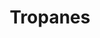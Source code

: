 ---
title: Tropanes
aka:
  - Anticholinergic deliriants
duration_chart_title: Smoked Duration of Hyoscyamine
duration_chart:
  total: 2–6 hours
  onset: 30 seconds – 2 minutes
  coming_up: 2–5 minutes
  plateau: 10–30 minutes
  coming_down: 30–60 minutes
  after_effects: 2–6 hours
positive_effects: surreal experiences, hallucination
neutral_effects: altered sense of time, dizziness, dryness
negative_effects: delusion, nausea, loss of motor skills, anxiety, confusion, unpredictable or dangerous behaviour
image_location: /src/assets/Images/Tropanes/Tropanes structural formula.png
dosage_table:
  title: Smoked Dosage of Hyoscyamine
  threshold: 0.05 mg
  light: 0.5 mg
  common: 1.5 mg
  strong: 2.5 mg
  heavy: 4+ mg
--- 